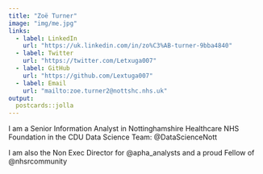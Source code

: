 ```yaml
---
title: "Zoë Turner"
image: "img/me.jpg"
links:
  - label: LinkedIn
    url: "https://uk.linkedin.com/in/zo%C3%AB-turner-9bba4840"
  - label: Twitter
    url: "https://twitter.com/Letxuga007"
  - label: GitHub
    url: "https://github.com/Lextuga007"
  - label: Email
    url: "mailto:zoe.turner2@nottshc.nhs.uk"
output:
  postcards::jolla
---
```

 
I am a Senior Information Analyst in 
Nottinghamshire Healthcare NHS Foundation in the CDU Data Science Team: @DataScienceNott

I am also the Non Exec Director for @apha_analysts and a proud Fellow of @nhsrcommunity
